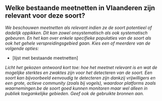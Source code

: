 

## Welke bestaande meetnetten in Vlaanderen zijn relevant voor deze soort?

*We beschouwen meetnetten als relevant indien ze de soort potentieel of dadelijk oppikken. Dit kan zowel onsystematisch als ook systematisch gebeuren. En het kan over enkele specifieke populaties van de soort als ook het gehele verspreidingsgebied gaan. Kies een of meerdere van de volgende opties:*

- [lijst met bestaande meetnetten]

*Licht het gekozen antwoord kort toe: hoe het meetnet relevant is en wat de mogelijke sterktes en zwaktes zijn voor het detecteren van de soort. Een soort kan bijvoorbeeld eenvoudig te detecteren zijn dankzij vrijwilligers en een grote, actieve community (zoals bij vogels), waardoor platforms zoals waarnemingen.be de soort goed kunnen monitoren maar wel alleen in publiek toegankelijke gebieden. Geef ook de gebruikte bronnen aan.*

&nbsp;


